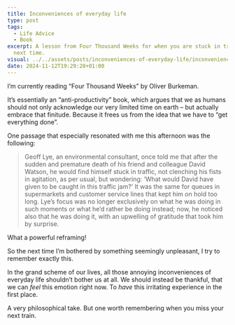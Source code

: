 ```yaml
---
title: Inconveniences of everyday life
type: post
tags:
  - Life Advice
  - Book
excerpt: A lesson from Four Thousand Weeks for when you are stuck in traffic the
  next time.
visual: ../../assets/posts/inconveniences-of-everyday-life/inconveniences-3b4d478fce.jpg
date: 2024-11-12T19:29:28+01:00
---
```


I’m currently reading “Four Thousand Weeks” by Oliver Burkeman.

It’s essentially an “anti-productivity” book, which argues that we as humans should not only acknowledge our very limited time on earth – but actually embrace that finitude. Because it frees us from the idea that we have to “get everything done”.

One passage that especially resonated with me this afternoon was the following:

> Geoff Lye, an environmental consultant, once told me that after the sudden and premature death of his friend and colleague David Watson, he would find himself stuck in traffic, not clenching his fists in agitation, as per usual, but wondering: ‘What would David have given to be caught in this traffic jam?’ It was the same for queues in supermarkets and customer service lines that kept him on hold too long. Lye’s focus was no longer exclusively on what he was doing in such moments or what he’d rather be doing instead; now, he noticed also that he was doing it, with an upwelling of gratitude that took him by surprise.

What a powerful reframing!

So the next time I’m bothered by something seemingly unpleasant, I try to remember exactly this.

In the grand scheme of our lives, all those annoying inconveniences of everyday life shouldn’t bother us at all. We should instead be thankful, that we can _feel_ this emotion right now. To _have_ this irritating experience in the first place.

A very philosophical take. But one worth remembering when you miss your next train.
